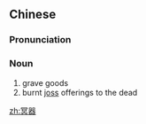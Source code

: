==Chinese==
{{zh-forms}}
{{wikipedia|mingqi}}

===Pronunciation===
{{zh-pron
|m=míngqì
|cat=n
}}

===Noun===
{{zh-noun}}

# grave goods
# burnt [[joss]] offerings to the dead

[[zh:冥器]]